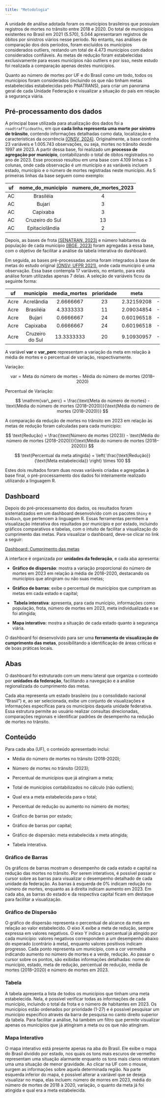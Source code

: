 ```yaml
---
title: "Metodologia"
---
```


A unidade de análise adotada foram os municípios brasileiros que possuíam registros de mortes no trânsito entre 2018 e 2020. Do total de municípios existentes no Brasil em 2021 (5.570), 5.044 apresentaram registros de óbitos por sinistros viários nesse período. No entanto, nas análises de comparação dos dois períodos, foram excluídos os municípios considerados outliers, restando um total de 4.473 municípios com dados considerados confiáveis. As metas de redução foram estabelecidas exclusivamente para esses municípios não outliers e por isso, neste estudo foi realizada a comparação apenas destes municípios.

Quanto ao número de mortes por UF e do Brasil como um todo, todos os municípios foram considerados (incluindo os que não tinham metas estabelecidas estabelecidas pelo PNATRANS), para criar um panorama geral de cada Unidade Federação e visualizar a situação do país em relação à segurança viária.

## Pré-processamento dos dados

A principal base utilizada para atualização dos dados foi a `roadtrafficdeaths`, em que **cada linha representa uma morte por sinistro de trânsito**, contendo informações detalhadas como data, localização e características da ocorrência [(ONSV, 2024)](https://github.com/pabsantos/roadtrafficdeaths). Originalmente, a base continha 23 variáveis e 1.005.743 observações, ou seja, mortes no trânsito desde 1997 até 2023. A partir dessa base, foi realizado um **processo de agregação por município**, contabilizando o total de óbitos registrados no ano de 2023. Esse processo resultou em uma base com 4.109 linhas e 3 colunas, onde cada observação é um município e as variáveis incluem estado, município e o número de mortes registradas neste município. As 5 primeiras linhas da base seguem como exemplo:

| uf  | nome_do_municipio | numero_de_mortes_2023 |
|:---:|:-----------------:|:---------------------:|
| AC  |     Brasiléia     |           4           |
| AC  |      Bujari       |           3           |
| AC  |     Capixaba      |           3           |
| AC  |  Cruzeiro do Sul  |          13           |
| AC  |  Epitaciolândia   |           2           |

Depois, as bases de frota [(SENATRAN, 2023)](https://www.gov.br/transportes/pt-br/assuntos/transito/conteudo-Senatran/frota-de-veiculos-2024) e número habitantes da população de cada município [(IBGE, 2023)](https://www.ibge.gov.br/estatisticas/sociais/populacao/37734-relacao-da-populacao-dos-municipios-para-publicacao-no-tcu.html) foram agregadas à essa base, com o objetivo de facilitar a análise da tabela interativa do dashboard.

Em seguida, as bases pré-processadas acima foram integrados à base de metas do estudo original [(ONSV; UFPR 2021)](https://www.onsv.org.br/pdi/livro-pnatrans-o-papel-dos-municipios), onde cada município é uma observação. Essa base contempla 17 variáveis, no entanto, para esta análise foram utilizadas apenas 7 delas. A seleção de variáveis ficou da seguinte forma:

| uf | municipio | media_mortes | prioridade | meta | var | var_perc |
|:---------:|:---------:|:---------:|:---------:|:---------:|:---------:|:---------:|
| Acre | Acrelândia | 2.6666667 | 23 | 2.32159208 | -0.34507458 | -0.12940297 |
| Acre | Brasiléia | 4.3333333 | 11 | 2.09034854 | -2.24298479 | -0.51761188 |
| Acre | Bujari | 0.6666667 | 24 | 0.60196518 | -0.06470148 | -0.09705223 |
| Acre | Capixaba | 0.6666667 | 24 | 0.60196518 | -0.06470148 | -0.09705223 |
| Acre | Cruzeiro do Sul | 13.3333333 | 20 | 9.10930957 | -4.22402377 | -0.31680178 |

A variável **var** e **var_perc** representam a variação da meta em relação à média de mortes e o percentual de variação, respectivamente.

Variação:

$$
\text{var} = {\text{Meta do número de mortes} - \text{Média do número de mortes (2018–2020)}}
$$

Percentual de Variação:

$$
\mathrm{var\_perc} = \frac{\text{Meta do número de mortes} - \text{Média do número de mortes (2018–2020)}}{\text{Média do número de mortes (2018–2020)}}
$$

A comparação da redução de mortes no trânsito em 2023 em relação às metas de redução foram calculadas para cada município:

$$
\text{Redução} = \frac{\text{Número de mortes (2023)} - \text{Média do número de mortes (2018–2020)}}{\text{Média do número de mortes (2018–2020)}}
$$

$$
\text{Percentual da meta atingida} = \left( \frac{\text{Redução}}{\text{Meta estabelecida}} \right) \times 100
$$

Estes dois reultados foram duas novas variáveis criadas e agregadas à base final, o pré-processamento dos dados foi inteiramente realizado utilizando a linguagem R.

## Dashboard

Depois do pré-processamento dos dados, os resultados foram sistematizados em um dashboard desenvolvido com os pacotes `Shiny` e `Bs4Dash`, que pertencem à linguagem R. Essas ferramentas permitem a visualização interativa dos resultados por município e por estado, incluindo gráficos comparativos e tabelas, com o intuito de facilitar a visualização do cumprimento das metas. Para visualizar o dashboard, deve-se clicar no link a seguir:

[Dashboard: Cumprimento das metas](https://onsv1.shinyapps.io/cumprimento-metas/){.btn .btn-secondary .btn-sm}

A interface é organizada por **unidades da federação**, e cada aba apresenta:

-   **Gráfico de dispersão**: mostra a variação proporcional do número de mortes em 2023 em relação à média de 2018–2020, destacando os municípios que atingiram ou não suas metas;

-   **Gráfico de barras**: exibe o percentual de municípios que cumpriram as metas em cada estado e capital;

-   ️ **Tabela interativa**: apresenta, para cada município, informações como população, frota, número de mortes em 2023, meta individualizada e se foi atingida;

-   **Mapa interativo:** mostra a situação de cada estado quanto à segurança viária.

O dashboard foi desenvolvido para ser uma **ferramenta de visualização do cumprimento das metas**, possibilitando a identificação de áreas críticas e de boas práticas locais.

## Abas

O dashboard foi estruturado com um menu lateral que organiza o conteúdo por **unidades da federação**, facilitando a navegação e a análise regionalizada do cumprimento das metas.

Cada aba representa um estado brasileiro (ou o consolidado nacional “Brasil”) e, ao ser selecionada, exibe um conjunto de visualizações e informações específicas para os municípios daquela unidade federativa. Essa estrutura permite ao usuário realizar consultas direcionadas, comparações regionais e identificar padrões de desempenho na redução de mortes no trânsito.

## Conteúdo

Para cada aba (UF), o conteúdo apresentado inclui:

-   Média do número de mortes no trânsito (2018-2020);

-   Número de mortes no trânsito (2023);

-   Percentual de municípios que já atingiram a meta;

-   Total de municípios contabilizados no cálculo (não outliers);

-   Qual era a meta estabelecida para o total;

-   Percentual de redução ou aumento no número de mortes;

-   Gráfico de barras por estado;

-   Gráfico de barras por capital;

-   Gráfico de dispersão: meta estabelecida x meta atingida;

-   Tabela interativa.

### Gráfico de Barras

Os gráficos de barras mostram o desempenho de cada estado e capital na redução das mortes no trânsito. Por serem interativos, é possível passar o cursor sobre as barras para visualizar o desempenho detalhado de cada unidade da federação. As barras à esquerda de 0% indicam redução no número de mortes, enquanto as à direita indicam aumento em 2023. Em cada aba, as barras do estado e da respectiva capital ficam em destaque para facilitar a visualização.

### Gráfico de Dispersão

O gráfico de dispersão representa o percentual de alcance da meta em relação ao valor estabelecido. O eixo X exibe a meta de redução, sempre expressa em valores negativos. O eixo Y indica o percentual já atingido por cada município: valores negativos correspondem a um desempenho abaixo do esperado (contrário à meta), enquanto valores positivos indicam progresso. Cada ponto representa um município, com a cor vermelha indicando aumento no número de mortes e a verde, redução. Ao passar o cursor sobre os pontos, são exibidas informações detalhadas: nome do município, estado, meta de redução, percentual de redução, média de mortes (2018–2020) e número de mortes em 2023.

### Tabela

A tabela apresenta a lista de todos os municípios que tinham uma meta estabelecida. Nela, é possível verificar todas as informações de cada município, incluindo o total da frota e o número de habitantes em 2023. Os municípios estão ordenados por prioridade (1-27) e é possível pesquisar um município específico através da barra de pesquisa no canto direito superior da tabela. Para facilitar a análise, há também um filtro que permite visualizar apenas os municípios que já atingiram a meta ou os que não atingiram.

### Mapa Interativo

O mapa interativo está presente apenas na aba do Brasil. Ele exibe o mapa do Brasil dividido por estado, nos quais os tons mais escuros de vermelho representam uma situação alarmante enquanto os tons mais claros retratam uma uma situação de menor gravidade. Ao clicar na UF com o mouse, surgem as informações sobre aquela determinada região. Na parte esquerda inferior do mapa, é possível alterar a variável que se deseja visualizar no mapa, elas incluem: número de morres em 2023, média do número de mortes de 2018 à 2020, variação, o quanto da meta já foi atingida e qual era a meta estabelecida.
